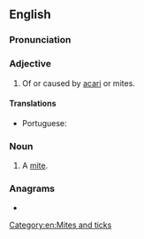 ==English==

===Pronunciation===
{{rfp|en}}

===Adjective===
{{en-adj|-}}

# {{lb|en|medicine}} Of or caused by [[acarus|acari]] or mites.
#: {{ux|en|'''acarine''' diseases}}

====Translations====
{{trans-top|relating to or caused by acari}}
* Portuguese: {{t|pt|acarino}}
{{trans-mid}}
{{trans-bottom}}

===Noun===
{{en-noun}}

# {{lb|en|zoology}} A [[mite]].

===Anagrams===
* {{anagrams|en|a=aaceinr|acraein|carinae}}

[[Category:en:Mites and ticks]]